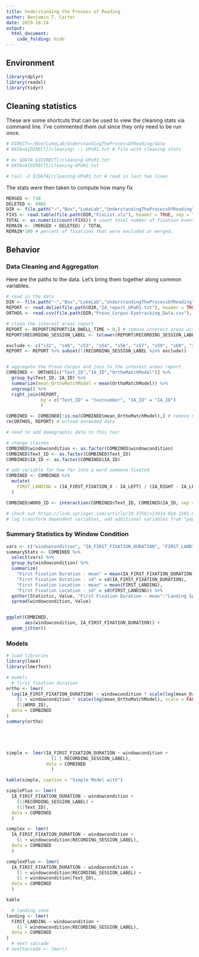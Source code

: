 ```yaml
---
title: Understanding the Process of Reading
author: Benjamin T. Carter
date: 2019-10-24
output:
  html_document:
    code_folding: hide
---
```


## Environment

```r
library(dplyr)
library(readxl)
library(tidyr)
```

## Cleaning statistics

These are some shortcuts that can be used to view the cleaning stats via command line. I've commented them out since they only need to be run once.

```bash
# DIRECT=~/Box/LukeLab/UnderstandingTheProcessOfReading/data
# DATA=${DIRECT}/cleaning\ -\ UPoR1.txt # file with cleaning stats

# mv $DATA ${DIRECT}/cleaning-UPoR1.txt
# DATA=${DIRECT}/cleaning-UPoR1.txt

# tail -2 ${DATA}/cleaning-UPoR1.txt # read in last two lines
```

The stats were then taken to compute how many fix

```r
MERGED <- 738
DELETED <- 9985
DIR <- file.path("~","Box","LukeLab","UnderstandingTheProcessOfReading","data") # study directory
FIXS <- read.table(file.path(DIR,"FixList.xls"), header = TRUE, sep = "\t") # list of fixations
TOTAL <- as.numeric(count(FIXS)) # count total number of fixation events
REMAIN <- (MERGED + DELETED) / TOTAL
REMAIN*100 # percent of fixations that were excluded or merged.
```

## Behavior

### Data Cleaning and Aggregation

Here are the paths to the data. Let's bring them together along common variables.

```r
# read in the data
DIR <- file.path("~","Box","LukeLab","UnderstandingTheProcessOfReading","data") # study directory
REPORT <- read.delim(file.path(DIR,"IA_report_UPoR1.txt"), header = TRUE, sep = "\t", fill = TRUE, na.strings = ".") # interest areas report
ORTHOS <- read.csv(file.path(DIR,"Provo_Corpus-Eyetracking_Data.csv"), header = TRUE, sep = ",", fill = TRUE) # ortho probabilities

# clean the interest areas report
REPORT <- REPORT[REPORT$IA_DWELL_TIME > 0,] # remove interest areas without a fixation in them.
REPORT$RECORDING_SESSION_LABEL <- tolower(REPORT$RECORDING_SESSION_LABEL) # make label case consistent

exclude <- c("s32", "s46", "s53", "s54", "s56", "s57", "s59", "s60", "s63") # exclude messy data
REPORT <- REPORT %>% subset(!(RECORDING_SESSION_LABEL %in% exclude))


# aggregate the Provo Corpus and join to the interest areas report
COMBINED <- ORTHOS[c("Text_ID","IA_ID","OrthoMatchModel")] %>% 
  group_by(Text_ID, IA_ID) %>%
  summarize(mean_OrthoMatchModel = mean(OrthoMatchModel)) %>%
  ungroup() %>%
  right_join(REPORT,
             by = c("Text_ID" = "textnumber", "IA_ID" = "IA_ID")
             )

COMBINED <- COMBINED[!is.na(COMBINED$mean_OrthoMatchModel),] # remove na values
rm(ORTHOS, REPORT) # unload unneeded data

# need to add demographic data to this too!

# change classes
COMBINED$windowcondition <- as.factor(COMBINED$windowcondition)
COMBINED$Text_ID <- as.factor(COMBINED$Text_ID)
COMBINED$IA_ID <- as.factor(COMBINED$IA_ID)

# add variable for how far into a word someone fixated
COMBINED <- COMBINED %>%
  mutate(
    FIRST_LANDING = (IA_FIRST_FIXATION_X - IA_LEFT) / (IA_RIGHT - IA_LEFT)
  )

COMBINED$WORD_ID <- interaction(COMBINED$Text_ID, COMBINED$IA_ID, sep = ".") # create interaction variable

# check out https://link.springer.com/article/10.3758/s13414-018-1581-0
# log transform dependent variables, add additional variables from ^paper^
```

### Summary Statistics by Window Condition
```r
vars <- c("windowcondition", "IA_FIRST_FIXATION_DURATION", "FIRST_LANDING", "IA_DWELL_TIME")
summaryStats <- COMBINED %>%
  select(vars) %>%
  group_by(windowcondition) %>%
  summarize(
    "First Fixation Duration - mean" = mean(IA_FIRST_FIXATION_DURATION),
    "First Fixation Duration - sd" = sd(IA_FIRST_FIXATION_DURATION),
    "First Fixation Location - mean" = mean(FIRST_LANDING),
    "First Fixation Location - sd" = sd(FIRST_LANDING)) %>%
  gather(Statistic, Value, "First Fixation Duration - mean":"Landing Spot - sd") %>%
  spread(windowcondition, Value)


ggplot(COMBINED,
       aes(windowcondition, IA_FIRST_FIXATION_DURATION)) + 
  geom_jitter()

```

### Models
```r
# load libraries
library(lme4)
library(lmerTest)

# models
  # first fixation duration
ortho <- lmer(
  log(IA_FIRST_FIXATION_DURATION) ~ windowcondition * scale(log(mean_OrthoMatchModel), scale = FALSE) +
    (1 + windowcondition * scale(log(mean_OrthoMatchModel), scale = FALSE)|RECORDING_SESSION_LABEL) +
    (1|WORD_ID),
  data = COMBINED
)
summary(ortho)





simple <- lmer(IA_FIRST_FIXATION_DURATION ~ windowcondition +
                 (1 | RECORDING_SESSION_LABEL),
               data = COMBINED
                 )

kable(simple, caption = "Simple Model with")

simplePlus <- lmer(
  IA_FIRST_FIXATION_DURATION ~ windowcondition +
    (1|RECORDING_SESSION_LABEL) +
    (1|Text_ID),
  data = COMBINED
  )

complex <- lmer(
  IA_FIRST_FIXATION_DURATION ~ windowcondition +
    (1 + windowcondition|RECORDING_SESSION_LABEL),
  data = COMBINED
  )

complexPlus <- lmer(
  IA_FIRST_FIXATION_DURATION ~ windowcondition +
    (1 + windowcondition|RECORDING_SESSION_LABEL) +
    (1 + windowcondition|Text_ID),
  data = COMBINED
  )

kable

  # landing zone
landing <- lmer(
  FIRST_LANDING ~ windowcondition + 
    (1 + windowcondition|RECORDING_SESSION_LABEL),
  data = COMBINED
)
  # next saccade
# nextSaccade <- lmer()
```



